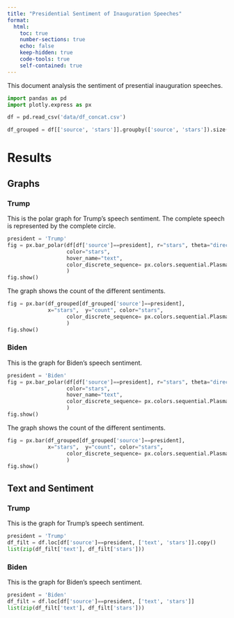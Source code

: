 ```yaml
---
title: "Presidential Sentiment of Inauguration Speeches"
format:
  html:
    toc: true
    number-sections: true
    echo: false
    keep-hidden: true
    code-tools: true
    self-contained: true
---
```


This document analysis the sentiment of presential inauguration speeches.


```python
import pandas as pd
import plotly.express as px
```


```python
df = pd.read_csv('data/df_concat.csv')

df_grouped = df[['source', 'stars']].groupby(['source', 'stars']).size().to_frame('count').reset_index()

```


# Results

## Graphs

::: {.panel-tabset}

### Trump

This is the polar graph for Trump's speech sentiment. The complete speech is represented by the complete circle.

```python
president = 'Trump'
fig = px.bar_polar(df[df['source']==president], r="stars", theta="direction",
                   color="stars", 
                   hover_name="text", 
                   color_discrete_sequence= px.colors.sequential.Plasma_r
                   )   
fig.show()
```

The graph shows the count of the different sentiments.

```python
fig = px.bar(df_grouped[df_grouped['source']==president],
             x="stars",  y="count", color="stars",
                   color_discrete_sequence= px.colors.sequential.Plasma_r
                   )   
fig.show()
```


### Biden

This is the graph for Biden's speech sentiment.

```python
president = 'Biden'
fig = px.bar_polar(df[df['source']==president], r="stars", theta="direction",
                   color="stars", 
                   hover_name="text", 
                   color_discrete_sequence= px.colors.sequential.Plasma_r
                   )
fig.show()
```

The graph shows the count of the different sentiments.

```python
fig = px.bar(df_grouped[df_grouped['source']==president],
             x="stars",  y="count", color="stars",
                   color_discrete_sequence= px.colors.sequential.Plasma_r
                   )   
fig.show()
```

:::

## Text and Sentiment

::: {.panel-tabset}

### Trump

This is the graph for Trump's speech sentiment.

```python
president = 'Trump'
df_filt = df.loc[df['source']==president, ['text', 'stars']].copy()
list(zip(df_filt['text'], df_filt['stars']))
```


### Biden

This is the graph for Biden's speech sentiment.

```python
president = 'Biden'
df_filt = df.loc[df['source']==president, ['text', 'stars']]
list(zip(df_filt['text'], df_filt['stars']))
```

:::